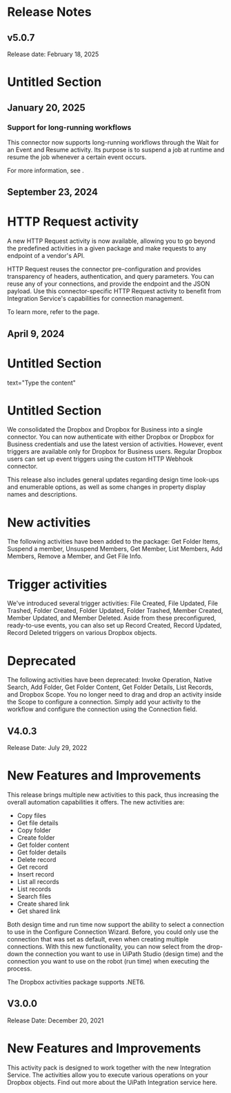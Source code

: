 ﻿# Release Notes


## v5.0.7

Release date: February 18, 2025

# Untitled Section


## January 20, 2025




### Support for long-running workflows

This connector now supports long-running workflows through the Wait for an Event and
                Resume activity. Its purpose is to suspend a job at runtime and resume the job
            whenever a certain event occurs.

For more information, see .


## September 23, 2024

# HTTP Request activity

A new HTTP Request activity is now available, allowing you to go beyond the
                predefined activities in a given package and make requests to any endpoint of a
                vendor's API.

HTTP Request reuses the connector pre-configuration and provides transparency
                of headers, authentication, and query parameters. You can reuse any of your
                connections, and provide the endpoint and the JSON payload. Use this
                connector-specific HTTP Request activity to benefit from Integration
                Service's capabilities for connection management.

To learn more, refer to the  page.


## April 9, 2024

# Untitled Section

text="Type the content"

# Untitled Section

We consolidated the Dropbox and Dropbox for Business into a single connector. You can now authenticate with either Dropbox or Dropbox for Business credentials and use the latest version of activities. However, event triggers are available only for Dropbox for Business users. Regular Dropbox users can set up event triggers using the custom HTTP Webhook connector.

This release also includes general updates regarding design time look-ups and enumerable options, as well as some changes in property display names and descriptions.

# New activities

The following activities have been added to the package: Get Folder Items, Suspend a member, Unsuspend Members, Get Member, List Members, Add Members, Remove a Member, and Get File Info.

# Trigger activities

We've introduced several trigger activities: File Created, File Updated, File Trashed, Folder Created, Folder Updated, Folder Trashed, Member Created, Member Updated, and Member Deleted. Aside from these preconfigured, ready-to-use events, you can also set up Record Created, Record Updated, Record Deleted triggers on various Dropbox objects.

# Deprecated

The following activities have been deprecated: Invoke Operation, Native Search, Add Folder, Get Folder Content, Get Folder Details, List Records, and Dropbox Scope. You no longer need to drag and drop an activity inside the Scope to configure a connection. Simply add your activity to the workflow and configure the connection using the Connection field.


## V4.0.3

Release Date: July 29, 2022

# New Features and Improvements

This release brings multiple new activities to this pack, thus increasing the overall automation capabilities it offers. The new activities are:

* Copy files
* Get file details
* Copy folder
* Create folder
* Get folder content
* Get folder details
* Delete record
* Get record
* Insert record
* List all records
* List records
* Search files
* Create shared link
* Get shared link

Both design time and run time now support the ability to select a connection to use in the Configure Connection Wizard. Before, you could only use the connection that was set as default, even when creating multiple connections. With this new functionality, you can now select from the drop-down the connection you want to use in UiPath Studio (design time) and the connection you want to use on the robot (run time) when executing the process.

The Dropbox activities package supports .NET6.


## V3.0.0

Release Date: December 20, 2021

# New Features and Improvements

This activity pack is designed to work together with the new Integration Service. The activities allow you to execute various operations on your Dropbox objects. Find out more about the UiPath Integration service here.

